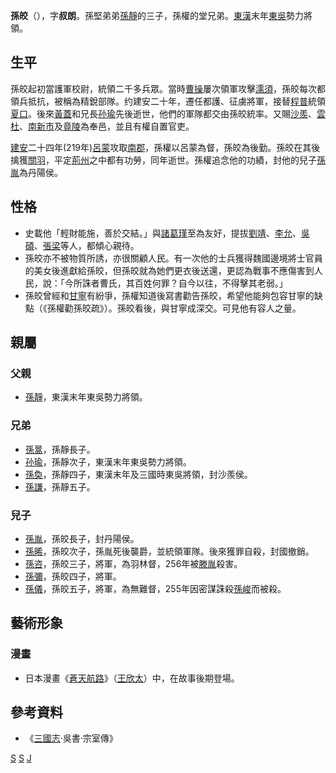 '''孫皎'''（{{bd|2世紀||219年|catIdx=J皎}}），字'''叔朗'''。孫堅弟弟[[孫靜|孫靜]]的三子，孫權的堂兄弟。[[東漢|東漢]]末年[[孙吴|東吳]]勢力將領。

==生平==
孫皎起初當護軍校尉，統領二千多兵眾。當時[[曹操|曹操]]屢次領軍攻擊[[濡須|濡須]]，孫皎每次都領兵抵抗，被稱為精銳部隊。约建安二十年，遷任都護、<nowiki>征</nowiki>虜將軍，接替[[程普|程普]]統領[[夏口|夏口]]。後來[[黃蓋|黃蓋]]和兄長[[孙瑜_(三国)|孙瑜]]先後逝世，他們的軍隊都交由孫皎統率。又賜[[沙羨|沙羨]]、[[雲杜|雲杜]]、[[南新市|南新市]]及[[竟陵|竟陵]]為奉邑，並且有權自置官吏。

[[建安_(东汉)|建安]]二十四年(219年)[[呂蒙|呂蒙]]攻取[[南郡|南郡]]，孫權以呂蒙為督，孫皎為後勤。孫皎在其後擒獲[[關羽|關羽]]，平定[[荊州|荊州]]之中都有功勞，同年逝世。孫權追念他的功績，封他的兒子[[孫胤|孫胤]]為丹陽侯。

== 性格 ==
*史載他「輕財能施，善於交結。」與[[諸葛瑾|諸葛瑾]]至為友好，提拔[[劉靖_(東吳)|劉靖]]、[[李允|李允]]、[[吳碩|吳碩]]、[[張梁_(東吳)|張梁]]等人，都傾心親待。
*孫皎亦不被物質所誘，亦很關顧人民。有一次他的士兵獲得魏國邊境將士官員的美女後進獻給孫皎，但孫皎就為她們更衣後送還，更認為戰事不應傷害到人民，說：「今所誅者曹氏，其百姓何罪？自今以往，不得擊其老弱。」
*孫皎曾經和[[甘寧|甘寧]]有紛爭，孫權知道後寫書勸告孫皎，希望他能夠包容甘寧的缺點（《孫權勸孫皎疏》）。孫皎看後，與甘寧成深交。可見他有容人之量。
== 親屬 ==
===父親===
*[[孫靜|孫靜]]，東漢末年東吳勢力將領。

===兄弟===
*[[孫暠|孫暠]]，孫靜長子。
*[[孙瑜_(三国)|孙瑜]]，孫靜次子，東漢末年東吳勢力將領。 
*[[孫奐|孫奐]]，孫靜四子，東漢末年及三國時東吳將領，封沙羨侯。 
*[[孫謙|孫謙]]，孫靜五子。

===兒子===
*[[孫胤|孫胤]]，孫皎長子，封丹陽侯。
*[[孫晞|孫晞]]，孫皎次子，孫胤死後襲爵，並統領軍隊。後來獲罪自殺，封國撤銷。
*[[孫咨|孫咨]]，孫皎三子，將軍，為羽林督，256年被[[滕胤|滕胤]]殺害。
*[[孫彌|孫彌]]，孫皎四子，將軍。
*[[孫儀|孫儀]]，孫皎五子，將軍，為無難督，255年因密謀誅殺[[孫峻|孫峻]]而被殺。

==藝術形象==
===漫畫===
* 日本漫畫《[[蒼天航路|蒼天航路]]》（[[王欣太|王欣太]]）中，在故事後期登場。

== 參考資料 ==
*《[[三國志|三國志]]·吳書·宗室傳》
{{三國志|nocat}}

{{wikisource|孫權勸孫皎疏}}

[[Category:東漢軍事人物|S]]
[[Category:东吴军事人物|S]]
[[Category:東吳宗室|J]]